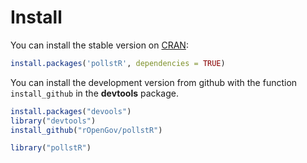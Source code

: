 # Install

You can install the stable version on [CRAN](http://cran.r-project.org/package=pollstR):
```r
install.packages('pollstR', dependencies = TRUE)
```

You can install the development version from github with the function ``install_github`` in the **devtools** package.
```r
install.packages("devools")
library("devtools")
install_github("rOpenGov/pollstR")
```
```r
library("pollstR")
```
